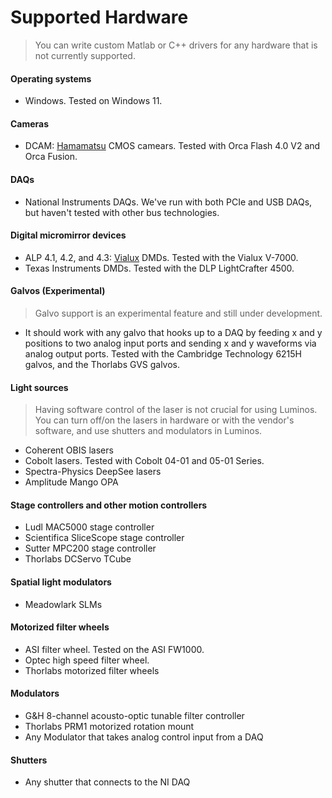 # Supported Hardware

> You can write custom Matlab or C++ drivers for any hardware that is not currently supported.

#### Operating systems

- Windows. Tested on Windows 11.

#### Cameras

- DCAM: [Hamamatsu](https://www.hamamatsu.com/eu/en/product/cameras.html) CMOS camears. Tested with Orca Flash 4.0 V2 and Orca Fusion.

#### DAQs

- National Instruments DAQs. We've run with both PCIe and USB DAQs, but haven't tested with other bus technologies.

#### Digital micromirror devices

- ALP 4.1, 4.2, and 4.3: [Vialux](https://www.vialux.de/en/v-modules.html) DMDs. Tested with the Vialux V-7000.
- Texas Instruments DMDs. Tested with the DLP LightCrafter 4500.

#### Galvos (Experimental)

> Galvo support is an experimental feature and still under development.

- It should work with any galvo that hooks up to a DAQ by feeding x and y positions to two analog input ports
  and sending x and y waveforms via analog output ports. Tested with the Cambridge Technology 6215H galvos, and the Thorlabs GVS galvos.

#### Light sources

> Having software control of the laser is not crucial for using Luminos. You can turn off/on the lasers
> in hardware or with the vendor's software, and use shutters and modulators in Luminos.

- Coherent OBIS lasers
- Cobolt lasers. Tested with Cobolt 04-01 and 05-01 Series.
- Spectra-Physics DeepSee lasers
- Amplitude Mango OPA

#### Stage controllers and other motion controllers

- Ludl MAC5000 stage controller
- Scientifica SliceScope stage controller
- Sutter MPC200 stage controller
- Thorlabs DCServo TCube

#### Spatial light modulators

- Meadowlark SLMs

#### Motorized filter wheels

- ASI filter wheel. Tested on the ASI FW1000.
- Optec high speed filter wheel.
- Thorlabs motorized filter wheels

#### Modulators

- G&H 8-channel acousto-optic tunable filter controller
- Thorlabs PRM1 motorized rotation mount
- Any Modulator that takes analog control input from a DAQ

#### Shutters

- Any shutter that connects to the NI DAQ
